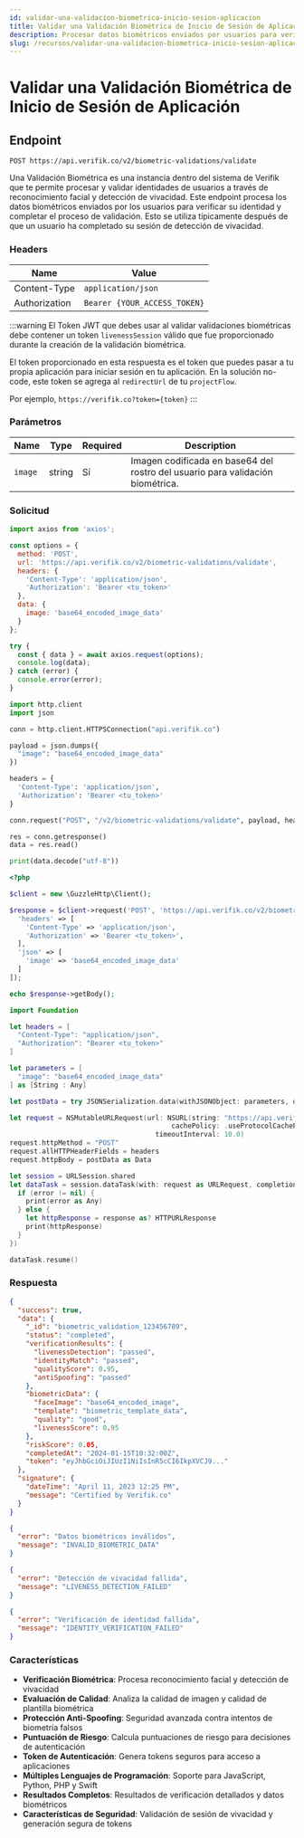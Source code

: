 ```yaml
---
id: validar-una-validacion-biometrica-inicio-sesion-aplicacion
title: Validar una Validación Biométrica de Inicio de Sesión de Aplicación
description: Procesar datos biométricos enviados por usuarios para verificar su identidad y completar el proceso de validación
slug: /recursos/validar-una-validacion-biometrica-inicio-sesion-aplicacion
---
```



# Validar una Validación Biométrica de Inicio de Sesión de Aplicación

## Endpoint

```
POST https://api.verifik.co/v2/biometric-validations/validate
```

Una Validación Biométrica es una instancia dentro del sistema de Verifik que te permite procesar y validar identidades de usuarios a través de reconocimiento facial y detección de vivacidad. Este endpoint procesa los datos biométricos enviados por los usuarios para verificar su identidad y completar el proceso de validación. Esto se utiliza típicamente después de que un usuario ha completado su sesión de detección de vivacidad.

### Headers

| Name          | Value                        |
| ------------- | ---------------------------- |
| Content-Type  | `application/json`           |
| Authorization | `Bearer {YOUR_ACCESS_TOKEN}` |

:::warning
El Token JWT que debes usar al validar validaciones biométricas debe contener un token `livenessSession` válido que fue proporcionado durante la creación de la validación biométrica.

El token proporcionado en esta respuesta es el token que puedes pasar a tu propia aplicación para iniciar sesión en tu aplicación. En la solución no-code, este token se agrega al `redirectUrl` de tu `projectFlow`.

Por ejemplo, `https://verifik.co?token={token}`
:::

### Parámetros

| Name    | Type   | Required | Description                                                      |
| ------- | ------ | -------- | ---------------------------------------------------------------- |
| `image` | string | Sí       | Imagen codificada en base64 del rostro del usuario para validación biométrica. |

### Solicitud

<Tabs>
  <TabItem value="javascript" label="JavaScript">

```javascript
import axios from 'axios';

const options = {
  method: 'POST',
  url: 'https://api.verifik.co/v2/biometric-validations/validate',
  headers: {
    'Content-Type': 'application/json',
    'Authorization': 'Bearer <tu_token>'
  },
  data: {
    image: 'base64_encoded_image_data'
  }
};

try {
  const { data } = await axios.request(options);
  console.log(data);
} catch (error) {
  console.error(error);
}
```

  </TabItem>
  <TabItem value="python" label="Python">

```python
import http.client
import json

conn = http.client.HTTPSConnection("api.verifik.co")

payload = json.dumps({
  "image": "base64_encoded_image_data"
})

headers = {
  'Content-Type': 'application/json',
  'Authorization': 'Bearer <tu_token>'
}

conn.request("POST", "/v2/biometric-validations/validate", payload, headers)

res = conn.getresponse()
data = res.read()

print(data.decode("utf-8"))
```

  </TabItem>
  <TabItem value="php" label="PHP">

```php
<?php

$client = new \GuzzleHttp\Client();

$response = $client->request('POST', 'https://api.verifik.co/v2/biometric-validations/validate', [
  'headers' => [
    'Content-Type' => 'application/json',
    'Authorization' => 'Bearer <tu_token>',
  ],
  'json' => [
    'image' => 'base64_encoded_image_data'
  ]
]);

echo $response->getBody();
```

  </TabItem>
  <TabItem value="swift" label="Swift">

```swift
import Foundation

let headers = [
  "Content-Type": "application/json",
  "Authorization": "Bearer <tu_token>"
]

let parameters = [
  "image": "base64_encoded_image_data"
] as [String : Any]

let postData = try JSONSerialization.data(withJSONObject: parameters, options: [])

let request = NSMutableURLRequest(url: NSURL(string: "https://api.verifik.co/v2/biometric-validations/validate")! as URL,
                                        cachePolicy: .useProtocolCachePolicy,
                                    timeoutInterval: 10.0)
request.httpMethod = "POST"
request.allHTTPHeaderFields = headers
request.httpBody = postData as Data

let session = URLSession.shared
let dataTask = session.dataTask(with: request as URLRequest, completionHandler: { (data, response, error) -> Void in
  if (error != nil) {
    print(error as Any)
  } else {
    let httpResponse = response as? HTTPURLResponse
    print(httpResponse)
  }
})

dataTask.resume()
```

  </TabItem>
</Tabs>

### Respuesta

<Tabs>
  <TabItem value="200" label="200">

```json
{
  "success": true,
  "data": {
    "_id": "biometric_validation_123456789",
    "status": "completed",
    "verificationResults": {
      "livenessDetection": "passed",
      "identityMatch": "passed",
      "qualityScore": 0.95,
      "antiSpoofing": "passed"
    },
    "biometricData": {
      "faceImage": "base64_encoded_image",
      "template": "biometric_template_data",
      "quality": "good",
      "livenessScore": 0.95
    },
    "riskScore": 0.05,
    "completedAt": "2024-01-15T10:32:00Z",
    "token": "eyJhbGciOiJIUzI1NiIsInR5cCI6IkpXVCJ9..."
  },
  "signature": {
    "dateTime": "April 11, 2023 12:25 PM",
    "message": "Certified by Verifik.co"
  }
}
```

  </TabItem>
  <TabItem value="400" label="400">

```json
{
  "error": "Datos biométricos inválidos",
  "message": "INVALID_BIOMETRIC_DATA"
}
```

  </TabItem>
  <TabItem value="400-2" label="400 (Vivacidad Fallida)">

```json
{
  "error": "Detección de vivacidad fallida",
  "message": "LIVENESS_DETECTION_FAILED"
}
```

  </TabItem>
  <TabItem value="400-3" label="400 (Verificación Fallida)">

```json
{
  "error": "Verificación de identidad fallida",
  "message": "IDENTITY_VERIFICATION_FAILED"
}
```

  </TabItem>
</Tabs>

### Características

- **Verificación Biométrica**: Procesa reconocimiento facial y detección de vivacidad
- **Evaluación de Calidad**: Analiza la calidad de imagen y calidad de plantilla biométrica
- **Protección Anti-Spoofing**: Seguridad avanzada contra intentos de biometría falsos
- **Puntuación de Riesgo**: Calcula puntuaciones de riesgo para decisiones de autenticación
- **Token de Autenticación**: Genera tokens seguros para acceso a aplicaciones
- **Múltiples Lenguajes de Programación**: Soporte para JavaScript, Python, PHP y Swift
- **Resultados Completos**: Resultados de verificación detallados y datos biométricos
- **Características de Seguridad**: Validación de sesión de vivacidad y generación segura de tokens


